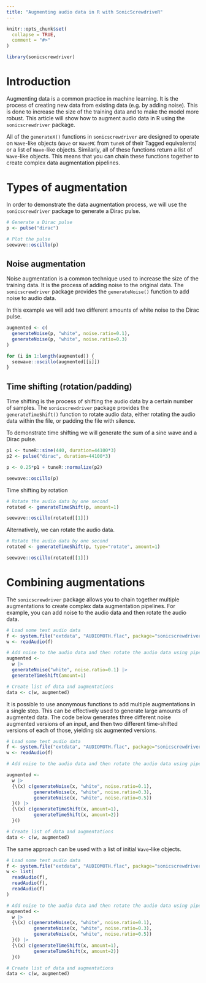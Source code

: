 ```yaml
---
title: "Augmenting audio data in R with SonicScrewdriveR"
---
```


```r
knitr::opts_chunk$set(
  collapse = TRUE,
  comment = "#>"
)
```

```r
library(sonicscrewdriver)
```

# Introduction

Augmenting data is a common practice in machine learning. It is the process of creating new data from existing data (e.g. by adding noise). This is done to increase the size of the training data and to make the model more robust. This article will show how to augment audio data in R using the `sonicscrewdriver` package.

All of the `generateX()` functions in `sonicscrewdriver` are designed to operate on `Wave`-like objects (`Wave` or `WaveMC` from `tuneR` of their Tagged equivalents) or a list of `Wave`-like objects. Similarly, all of these functions return a list of `Wave`-like objects. This means that you can chain these functions together to create complex data augmentation pipelines.

# Types of augmentation
In order to demonstrate the data augmentation process, we will use the `sonicscrewdriver` package to generate a Dirac pulse.

```r
# Generate a Dirac pulse
p <- pulse("dirac")

# Plot the pulse
seewave::oscillo(p)
```
## Noise augmentation

Noise augmentation is a common technique used to increase the size of the training data. It is the process of adding noise to the original data. The `sonicscrewdriver` package provides the `generateNoise()` function to add noise to audio data.

In this example we will add two different amounts of white noise to the Dirac pulse.

```r
augmented <- c(
  generateNoise(p, "white", noise.ratio=0.1),
  generateNoise(p, "white", noise.ratio=0.3)
)

for (i in 1:length(augmented)) {
  seewave::oscillo(augmented[[i]])
}

```

## Time shifting (rotation/padding)

Time shifting is the process of shifting the audio data by a certain number of samples. The `sonicscrewdriver` package provides the `generateTimeShift()` function to rotate audio data, either rotating the audio data within the file, or padding the file with silence.

To demonstrate time shifting we will generate the sum of a sine wave and a Dirac pulse.

```r
p1 <- tuneR::sine(440, duration=44100*3)
p2 <- pulse("dirac", duration=44100*3)

p <- 0.25*p1 + tuneR::normalize(p2)

seewave::oscillo(p)
```

Time shifting by rotation

```r
# Rotate the audio data by one second
rotated <- generateTimeShift(p, amount=1)

seewave::oscillo(rotated[[1]])
```

Alternatively, we can rotate the audio data.

```r
# Rotate the audio data by one second
rotated <- generateTimeShift(p, type="rotate", amount=1)

seewave::oscillo(rotated[[1]])
```

# Combining augmentations

The `sonicscrewdriver` package allows you to chain together multiple augmentations to create complex data augmentation pipelines. For example, you can add noise to the audio data and then rotate the audio data.

```r
# Load some test audio data
f <- system.file("extdata", "AUDIOMOTH.flac", package="sonicscrewdriver")
w <- readAudio(f)

# Add noise to the audio data and then rotate the audio data using pipes
augmented <- 
  w |> 
  generateNoise("white", noise.ratio=0.1) |> 
  generateTimeShift(amount=1)

# Create list of data and augmentations
data <- c(w, augmented)
```

It is possible to use anonymous functions to add multiple augmentations in a single step. This can be effectively used to generate large amounts of augmented data. The code below generates three different noise augmented versions of an input, and then two different time-shifted versions of each of those, yielding six augmented versions.

```r
# Load some test audio data
f <- system.file("extdata", "AUDIOMOTH.flac", package="sonicscrewdriver")
w <- readAudio(f)

# Add noise to the audio data and then rotate the audio data using pipes

augmented <- 
  w |>
  {\(x) c(generateNoise(x, "white", noise.ratio=0.1),
          generateNoise(x, "white", noise.ratio=0.3),
          generateNoise(x, "white", noise.ratio=0.5))
  }() |>
  {\(x) c(generateTimeShift(x, amount=1),
          generateTimeShift(x, amount=2))
  }()

# Create list of data and augmentations
data <- c(w, augmented)
```

The same approach can be used with a list of initial `Wave`-like objects.

```r
# Load some test audio data
f <- system.file("extdata", "AUDIOMOTH.flac", package="sonicscrewdriver")
w <- list(
  readAudio(f),
  readAudio(f),
  readAudio(f)
)

# Add noise to the audio data and then rotate the audio data using pipes and anonymous functions
augmented <- 
  w |>
  {\(x) c(generateNoise(x, "white", noise.ratio=0.1),
          generateNoise(x, "white", noise.ratio=0.3),
          generateNoise(x, "white", noise.ratio=0.5))
  }() |>
  {\(x) c(generateTimeShift(x, amount=1),
          generateTimeShift(x, amount=2))
  }()

# Create list of data and augmentations
data <- c(w, augmented)
```
